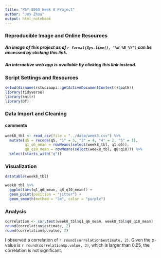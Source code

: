 ```yaml
---
title: "PSY 8960 Week 8 Project"
author: "Joy Zhou"
output: html_notebook
---
```


### **Reproducible Image and Online Resources**
##### An image of this project as of *`r format(Sys.time(), '%d %B %Y')`* can be accessed by clicking this link.
##### An interactive web app is available by clicking this link instead.

### **Script Settings and Resources**
```r
setwd(dirname(rstudioapi::getActiveDocumentContext()$path))
library(tidyverse)
library(knitr)
library(DT)
```

### **Data Import and Cleaning**
#### comments
```r
week8_tbl <- read_csv(file = "../data/week3.csv") %>%
  mutate(q5 = recode(q5, "1" = 5, "2" = 4, "4" = 2, "5" = 1),
         q1_q6_mean = rowMeans(select(week8_tbl, q1:q6)),
         q8_q10_mean = rowMeans(select(week8_tbl, q8:q10))) %>%
  select(starts_with("q"))
```

### **Visualization**
```r
datatable(week8_tbl) 

week8_tbl %>%
  ggplot(aes(q1_q6_mean, q8_q10_mean)) +
  geom_point(position = "jitter") +
  geom_smooth(method = "lm", color = "purple")
```

### **Analysis**
```r
correlation <- cor.test(week8_tbl$q1_q6_mean, week8_tbl$q8_q10_mean)
round(correlation$estimate, 2)
round(correlation$p.value, 2)
```
I observed a correlation of `r round(correlation$estimate, 2)`. Given the p-value is  `r round(correlation$p.value, 2)`, which is larger than 0.05, the correlation is not significant. 




